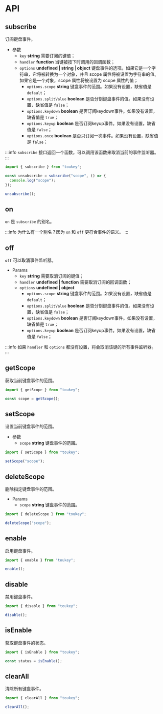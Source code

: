 # API

## subscribe

订阅键盘事件。

- 参数
  - `key` **string** 需要订阅的键值；
  - `handler` **function** 当键被按下时调用的回调函数；
  - `options` **undefined | string | object** 键盘事件的选项。如果它是一个字符串，它将被转换为一个对象，并且 scope 属性将被设置为字符串的值。如果它是一个对象，scope 属性将被设置为 scope 属性的值；
    - `options.scope` **string** 键盘事件的范围。如果没有设置，缺省值是 `default`；
    - `options.splitValue` **boolean** 是否分割键盘事件的值。如果没有设置，缺省值是 `false`；
    - `options.keydown` **boolean** 是否订阅keydown事件。如果没有设置，缺省值是 `true`；
    - `options.keyup` **boolean** 是否订阅keyup事件。如果没有设置，缺省值是 `false`；
    - `options.once` **boolean** 是否只订阅一次事件。如果没有设置，缺省值是 `false`；

:::info
`subscribe` 接口返回一个函数，可以调用该函数来取消当前的事件监听器。
:::

```javascript
import { subscribe } from "toukey";

const unsubscribe = subscribe("scope", () => {
  console.log("scope");
});

unsubscribe();
```

## on

`on` 是 `subscribe` 的别名。

:::info
为什么有一个别名？因为 `on` 和 `off` 更符合事件的语义。
:::

## off

`off` 可以取消事件监听器。

- Params
  - `key` **string** 需要取消订阅的键值；
  - `handler` **undefined | function** 需要取消订阅的回调函数；
  - `options` **undefined | object**
    - `options.scope` **string** 键盘事件的范围。如果没有设置，缺省值是 `default`；
    - `options.splitValue` **boolean** 是否分割键盘事件的值。如果没有设置，缺省值是 `false`；
    - `options.keydown` **boolean** 是否订阅keydown事件。如果没有设置，缺省值是 `true`；
    - `options.keyup` **boolean** 是否订阅keyup事件。如果没有设置，缺省值是 `false`；

:::info
如果 `handler` 和 `options` 都没有设置，将会取消该键的所有事件监听器。
:::

## getScope

获取当前键盘事件的范围。

```javascript
import { getScope } from "toukey";

const scope = getScope();
```

## setScope

设置当前键盘事件的范围。

- 参数
  - `scope` **string** 键盘事件的范围。

```javascript
import { setScope } from "toukey";

setScope("scope");
```

## deleteScope

删除指定键盘事件的范围。

- Params
  - `scope` **string** 键盘事件的范围。

```javascript
import { deleteScope } from "toukey";

deleteScope("scope");
```

## enable

启用键盘事件。

```javascript
import { enable } from "toukey";

enable();
```

## disable

禁用键盘事件。

```javascript
import { disable } from "toukey";

disable();
```

## isEnable

获取键盘事件的状态。

```javascript
import { isEnable } from "toukey";

const status = isEnable();
```

## clearAll

清除所有键盘事件。

```javascript
import { clearAll } from "toukey";

clearAll();
```
